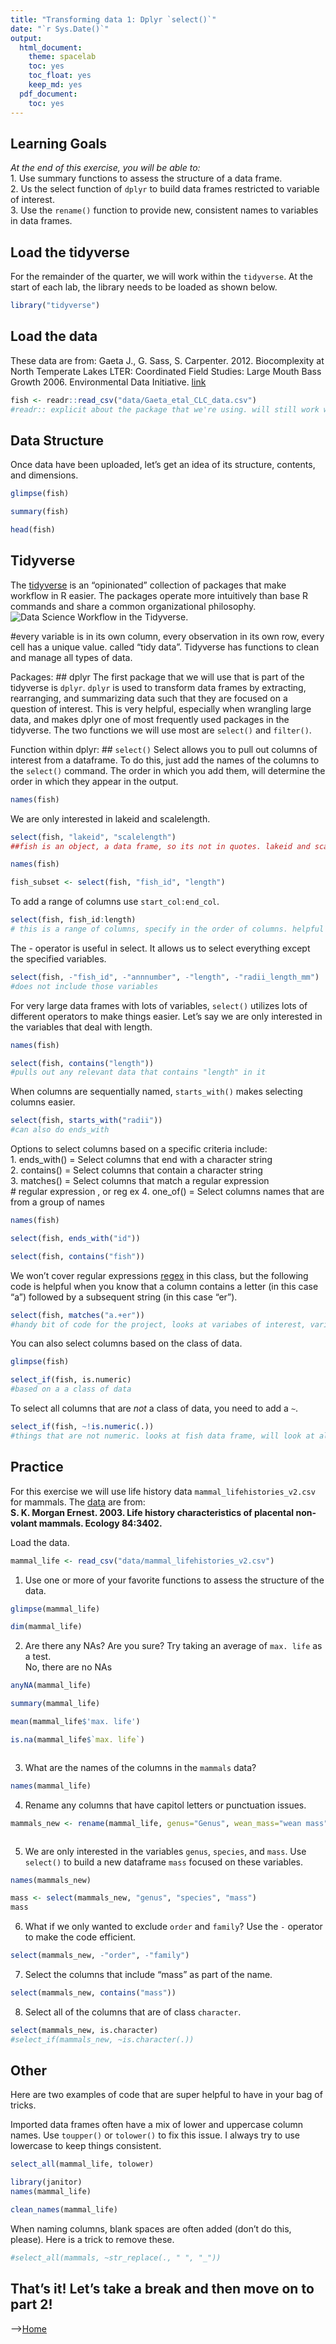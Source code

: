 ```yaml
---
title: "Transforming data 1: Dplyr `select()`"
date: "`r Sys.Date()`"
output:
  html_document: 
    theme: spacelab
    toc: yes
    toc_float: yes
    keep_md: yes
  pdf_document:
    toc: yes
---
```


## Learning Goals
*At the end of this exercise, you will be able to:*    
1. Use summary functions to assess the structure of a data frame.  
2. Us the select function of `dplyr` to build data frames restricted to variable of interest.  
3. Use the `rename()` function to provide new, consistent names to variables in data frames.  

## Load the tidyverse
For the remainder of the quarter, we will work within the `tidyverse`. At the start of each lab, the library needs to be loaded as shown below.  
```r
library("tidyverse")
```

## Load the data
These data are from: Gaeta J., G. Sass, S. Carpenter. 2012. Biocomplexity at North Temperate Lakes LTER: Coordinated Field Studies: Large Mouth Bass Growth 2006. Environmental Data Initiative.  [link](https://portal.edirepository.org/nis/mapbrowse?scope=knb-lter-ntl&identifier=267)  
```r
fish <- readr::read_csv("data/Gaeta_etal_CLC_data.csv")
#readr:: explicit about the package that we're using. will still work without it 
```

## Data Structure
Once data have been uploaded, let's get an idea of its structure, contents, and dimensions.  
```r
glimpse(fish)
```
```r
summary(fish)
```

```r
head(fish)
```

## Tidyverse
The [tidyverse](www.tidyverse.org) is an "opinionated" collection of packages that make workflow in R easier. The packages operate more intuitively than base R commands and share a common organizational philosophy.  
![*Data Science Workflow in the Tidyverse.*](tidy-1.png)  

#every variable is in its own column, every observation in its own row, every cell has a unique value. called "tidy data". Tidyverse has functions to clean and manage all types of data.

Packages: 
## dplyr
The first package that we will use that is part of the tidyverse is `dplyr`. `dplyr` is used to transform data frames by extracting, rearranging, and summarizing data such that they are focused on a question of interest. This is very helpful,  especially when wrangling large data, and makes dplyr one of most frequently used packages in the tidyverse. The two functions we will use most are `select()` and `filter()`.  

Function within dplyr: 
## `select()`
Select allows you to pull out columns of interest from a dataframe. To do this, just add the names of the columns to the `select()` command. The order in which you add them, will determine the order in which they appear in the output.
```r
names(fish)
```

We are only interested in lakeid and scalelength.
```r
select(fish, "lakeid", "scalelength")
##fish is an object, a data frame, so its not in quotes. lakeid and scale length are in quotes bc they are variables in data frames
```

```r
names(fish)
```

```r
fish_subset <- select(fish, "fish_id", "length")
```

To add a range of columns use `start_col:end_col`.
```r
select(fish, fish_id:length)
# this is a range of columns, specify in the order of columns. helpful when the data is numbers
```

The - operator is useful in select. It allows us to select everything except the specified variables.
```r
select(fish, -"fish_id", -"annnumber", -"length", -"radii_length_mm")
#does not include those variables
```

For very large data frames with lots of variables, `select()` utilizes lots of different operators to make things easier. Let's say we are only interested in the variables that deal with length.

```r
names(fish)
```

```r
select(fish, contains("length"))
#pulls out any relevant data that contains "length" in it
```

When columns are sequentially named, `starts_with()` makes selecting columns easier.
```r
select(fish, starts_with("radii"))
#can also do ends_with
```

Options to select columns based on a specific criteria include:  
1. ends_with() = Select columns that end with a character string  
2. contains() = Select columns that contain a character string  
3. matches() = Select columns that match a regular expression  
# regular expression , or reg ex
4. one_of() = Select columns names that are from a group of names  

```r
names(fish)
```

```r
select(fish, ends_with("id"))
```

```r
select(fish, contains("fish"))
```

We won't cover regular expressions [regex](https://en.wikipedia.org/wiki/Regular_expression) in this class, but the following code is helpful when you know that a column contains a letter (in this case "a") followed by a subsequent string (in this case "er").  
```r
select(fish, matches("a.+er"))
#handy bit of code for the project, looks at variabes of interest, variable has a letter a and er = annumber
```

You can also select columns based on the class of data.  
```r
glimpse(fish)
```

```r
select_if(fish, is.numeric)
#based on a a class of data
```

To select all columns that are *not* a class of data, you need to add a `~`.
```r
select_if(fish, ~!is.numeric(.))
#things that are not numeric. looks at fish data frame, will look at all of the cells/, ! means not
```

## Practice  
For this exercise we will use life history data `mammal_lifehistories_v2.csv` for mammals. The [data](http://esapubs.org/archive/ecol/E084/093/) are from:  
**S. K. Morgan Ernest. 2003. Life history characteristics of placental non-volant mammals. Ecology 84:3402.**  

Load the data.  
```r
mammal_life <- read_csv("data/mammal_lifehistories_v2.csv")
```

1. Use one or more of your favorite functions to assess the structure of the data.  
```r
glimpse(mammal_life)
```
```r
dim(mammal_life)
```

2. Are there any NAs? Are you sure? Try taking an average of `max. life` as a test.  
No, there are no NAs

```r
anyNA(mammal_life)
```

```r
summary(mammal_life)
```

```r
mean(mammal_life$'max. life')
```

```r
is.na(mammal_life$`max. life`)
```

```r

```

3. What are the names of the columns in the `mammals` data?
```r
names(mammal_life)
```

4. Rename any columns that have capitol letters or punctuation issues.  
```r
mammals_new <- rename(mammal_life, genus="Genus", wean_mass="wean mass", max_life= "max. life", litter_size = "litter size", litters_per_year = "litters/year")
```

```r

```


5. We are only interested in the variables `genus`, `species`, and `mass`. Use `select()` to build a new dataframe `mass` focused on these variables.
```r
names(mammals_new)
```

```r
mass <- select(mammals_new, "genus", "species", "mass")
mass
```

6. What if we only wanted to exclude `order` and `family`? Use the `-` operator to make the code efficient.
```r
select(mammals_new, -"order", -"family")
```

7. Select the columns that include "mass" as part of the name.  
```r
select(mammals_new, contains("mass"))
```

8. Select all of the columns that are of class `character`.  
```r
select(mammals_new, is.character)
#select_if(mammals_new, ~is.character(.))
```

## Other
Here are two examples of code that are super helpful to have in your bag of tricks.  

Imported data frames often have a mix of lower and uppercase column names. Use `toupper()` or `tolower()` to fix this issue. I always try to use lowercase to keep things consistent.  
```r
select_all(mammal_life, tolower)
```

```r
library(janitor)
names(mammal_life)
```

```r
clean_names(mammal_life)
```

When naming columns, blank spaces are often added (don't do this, please). Here is a trick to remove these.  
```r
#select_all(mammals, ~str_replace(., " ", "_"))
```

## That's it! Let's take a break and then move on to part 2! 

-->[Home](https://jmledford3115.github.io/datascibiol/)  